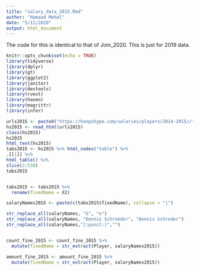 ```yaml
---
title: "salary_data_2015.Rmd"
author: "Hamaad Mehal"
date: "5/11/2020"
output: html_document
---
```


The code for this is identical to that of Join_2020. This is just for 2019 data.

```r
knitr::opts_chunk$set(echo = TRUE)
library(tidyverse)
library(dplyr)
library(gt)
library(ggplot2)
library(janitor)
library(devtools)
library(rvest)
library(haven)
library(magrittr)
library(infer)
```

```r
urls2015 <- paste0("https://hoopshype.com/salaries/players/2014-2015//") 
hs2015 <- read_html(urls2015)
class(hs2015)
hs2015
html_text(hs2015)
tabs2015 <- hs2015 %>% html_nodes("table") %>%
.[[1]] %>%
html_table() %>%
slice(2:530)
tabs2015


tabs2015 <- tabs2015 %>%
  rename(fixedName = X2)
```



```r


salaryNames2015 <- paste(c(tabs2015$fixedName), collapse = "|")

str_replace_all(salaryNames, "ö", "o")
str_replace_all(salaryNames, "Dennis Schroeder", "Dennis Schroder")
str_replace_all(salaryNames,"[:punct:]","")


count_fine_2015 <- count_fine_2015 %>%
  mutate(fixedName = str_extract(Player, salaryNames2015))

amount_fine_2015 <- amount_fine_2015 %>%
  mutate(fixedName = str_extract(Player, salaryNames2015))
```